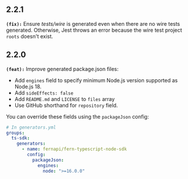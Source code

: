 ## 2.2.1
**`(fix):`** Ensure _tests/wire_ is generated even when there are no wire tests generated.
Otherwise, Jest throws an error because the wire test project `roots` doesn't exist.


## 2.2.0
**`(feat):`** Improve generated package.json files:
* Add `engines` field to specify minimum Node.js version supported as Node.js 18.
* Add `sideEffects: false`
* Add `README.md` and `LICENSE` to `files` array
* Use GitHub shorthand for `repository` field.

You can override these fields using the `packageJson` config:
```yml
# In generators.yml
groups:
  ts-sdk:
    generators:
      - name: fernapi/fern-typescript-node-sdk
        config:
          packageJson:
            engines:
              node: ">=16.0.0"
```


